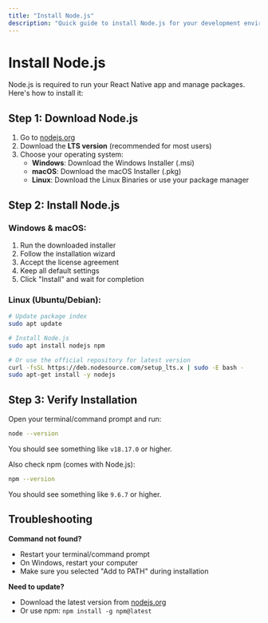 ```yaml
---
title: "Install Node.js"
description: "Quick guide to install Node.js for your development environment"
---
```


# Install Node.js

Node.js is required to run your React Native app and manage packages. Here's how to install it:

## Step 1: Download Node.js

1. Go to [nodejs.org](https://nodejs.org/en/download)
2. Download the **LTS version** (recommended for most users)
3. Choose your operating system:
   - **Windows**: Download the Windows Installer (.msi)
   - **macOS**: Download the macOS Installer (.pkg)
   - **Linux**: Download the Linux Binaries or use your package manager

## Step 2: Install Node.js

### Windows & macOS:
1. Run the downloaded installer
2. Follow the installation wizard
3. Accept the license agreement
4. Keep all default settings
5. Click "Install" and wait for completion

### Linux (Ubuntu/Debian):
```bash
# Update package index
sudo apt update

# Install Node.js
sudo apt install nodejs npm

# Or use the official repository for latest version
curl -fsSL https://deb.nodesource.com/setup_lts.x | sudo -E bash -
sudo apt-get install -y nodejs
```

## Step 3: Verify Installation

Open your terminal/command prompt and run:

```bash
node --version
```

You should see something like `v18.17.0` or higher.

Also check npm (comes with Node.js):

```bash
npm --version
```

You should see something like `9.6.7` or higher.

## Troubleshooting

**Command not found?**
- Restart your terminal/command prompt
- On Windows, restart your computer
- Make sure you selected "Add to PATH" during installation

**Need to update?**
- Download the latest version from [nodejs.org](https://nodejs.org)
- Or use npm: `npm install -g npm@latest`

